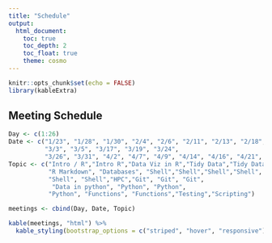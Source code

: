 ```yaml
---
title: "Schedule"
output: 
  html_document:
    toc: true
    toc_depth: 2
    toc_float: true
    theme: cosmo
---
```

```r
knitr::opts_chunk$set(echo = FALSE)
library(kableExtra)
```

## Meeting Schedule

```r
Day <- c(1:26)
Date <- c("1/23", "1/28", "1/30", "2/4", "2/6", "2/11", "2/13", "2/18", "2/20", "2/25", "2/27",
          "3/3", "3/5", "3/17", "3/19", "3/24",
          "3/26", "3/31", "4/2", "4/7", "4/9", "4/14", "4/16", "4/21", "4/23", "4/28")
Topic <- c("Intro / R","Intro R","Data Viz in R","Tidy Data","Tidy Data","R plots",
           "R Markdown", "Databases", "Shell","Shell","Shell","Shell",
           "Shell", "Shell","HPC","Git", "Git", "Git", 
            "Data in python", "Python", "Python", 
           "Python", "Functions", "Functions","Testing","Scripting")

meetings <- cbind(Day, Date, Topic)

kable(meetings, "html") %>%  
  kable_styling(bootstrap_options = c("striped", "hover", "responsive"))
```

